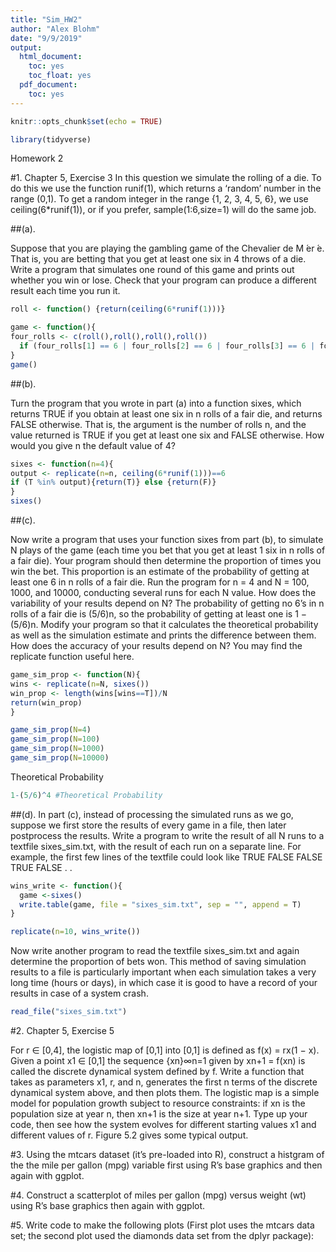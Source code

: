 ```yaml
---
title: "Sim_HW2"
author: "Alex Blohm"
date: "9/9/2019"
output:
  html_document:
    toc: yes
    toc_float: yes
  pdf_document:
    toc: yes
---
```


```r
knitr::opts_chunk$set(echo = TRUE)
```

```r
library(tidyverse)
```

Homework 2

#1. Chapter 5, Exercise 3
In this question we simulate the rolling of a die. To do this we use the function runif(1), which returns a ‘random’ number in the range (0,1). To get a random integer in the range {1, 2, 3, 4, 5, 6}, we use ceiling(6*runif(1)), or if you prefer, sample(1:6,size=1) will do the same job.

##(a). 

Suppose that you are playing the gambling game of the Chevalier de M ́er ́e. That is, you are betting that you get at least one six in 4 throws of a die. Write a program that simulates one round of this game and prints out whether you win or lose.
Check that your program can produce a different result each time you run it.

```r

roll <- function() {return(ceiling(6*runif(1)))}

game <- function(){
four_rolls <- c(roll(),roll(),roll(),roll())
  if (four_rolls[1] == 6 | four_rolls[2] == 6 | four_rolls[3] == 6 | four_rolls[4] == 6) print("You win") else print("you lose")
}
game()
```


##(b). 

Turn the program that you wrote in part (a) into a function sixes,
which returns TRUE if you obtain at least one six in n rolls of a fair die, and returns FALSE otherwise. That is, the argument is the number of rolls n, and the value returned is TRUE if you get at least one six and FALSE otherwise.
How would you give n the default value of 4?

```r

sixes <- function(n=4){
output <- replicate(n=n, ceiling(6*runif(1)))==6
if (T %in% output){return(T)} else {return(F)}
}
sixes()

```


##(c). 

Now write a program that uses your function sixes from part (b), to simulate N plays of the game (each time you bet that you get at least 1 six in n rolls of a fair die). Your program should then determine the proportion of times you win the bet. This proportion is an estimate of the probability of getting at least one 6 in n rolls of a fair die.
Run the program for n = 4 and N = 100, 1000, and 10000, conducting several runs for each N value. How does the variability of your results depend on N?
The probability of getting no 6’s in n rolls of a fair die is (5/6)n, so the probability of getting at least one is 1 − (5/6)n. Modify your program so that it calculates the theoretical probability as well as the simulation estimate and prints the difference between them. How does the accuracy of your results depend on N?
You may find the replicate function useful here.

```r

game_sim_prop <- function(N){
wins <- replicate(n=N, sixes())
win_prop <- length(wins[wins==T])/N
return(win_prop)
}

game_sim_prop(N=4)
game_sim_prop(N=100)
game_sim_prop(N=1000)
game_sim_prop(N=10000)

```

Theoretical Probability
```r
1-(5/6)^4 #Theoretical Probability
```


##(d). 
In part (c), instead of processing the simulated runs as we go, suppose we first store the results of every game in a file, then later postprocess the results.
Write a program to write the result of all N runs to a textfile sixes_sim.txt, with the result of each run on a separate line. For example, the first few lines of the textfile could look like
TRUE
       FALSE
       FALSE
       TRUE
       FALSE
       .
.
```r
wins_write <- function(){ 
  game <-sixes()
  write.table(game, file = "sixes_sim.txt", sep = "", append = T)
}

replicate(n=10, wins_write())

```

Now write another program to read the textfile sixes_sim.txt and again determine the proportion of bets won.
This method of saving simulation results to a file is particularly important when each simulation takes a very long time (hours or days), in which case it is good to have a record of your results in case of a system crash.

```r

read_file("sixes_sim.txt")

```


#2. Chapter 5, Exercise 5

For r ∈ [0,4], the logistic map of [0,1] into [0,1] is defined as f(x) =
rx(1 − x).
Given a point x1 ∈ [0,1] the sequence {xn}∞n=1 given by xn+1 = f(xn) is
called the discrete dynamical system defined by f.
Write a function that takes as parameters x1, r, and n, generates the first
n terms of the discrete dynamical system above, and then plots them.
The logistic map is a simple model for population growth subject to resource constraints: if xn is the population size at year n, then xn+1 is the size at year n+1. Type up your code, then see how the system evolves for different starting values x1 and different values of r.
Figure 5.2 gives some typical output.

#3. 
Using the mtcars dataset (it’s pre-loaded into R), construct a histgram of the the mile per gallon (mpg) variable first using R’s base graphics and then again with ggplot.

#4. 
Construct a scatterplot of miles per gallon (mpg) versus weight (wt) using R’s base graphics then again with ggplot.

#5. 
Write code to make the following plots (First plot uses the mtcars data set; the second plot used the diamonds data set from the dplyr package):












